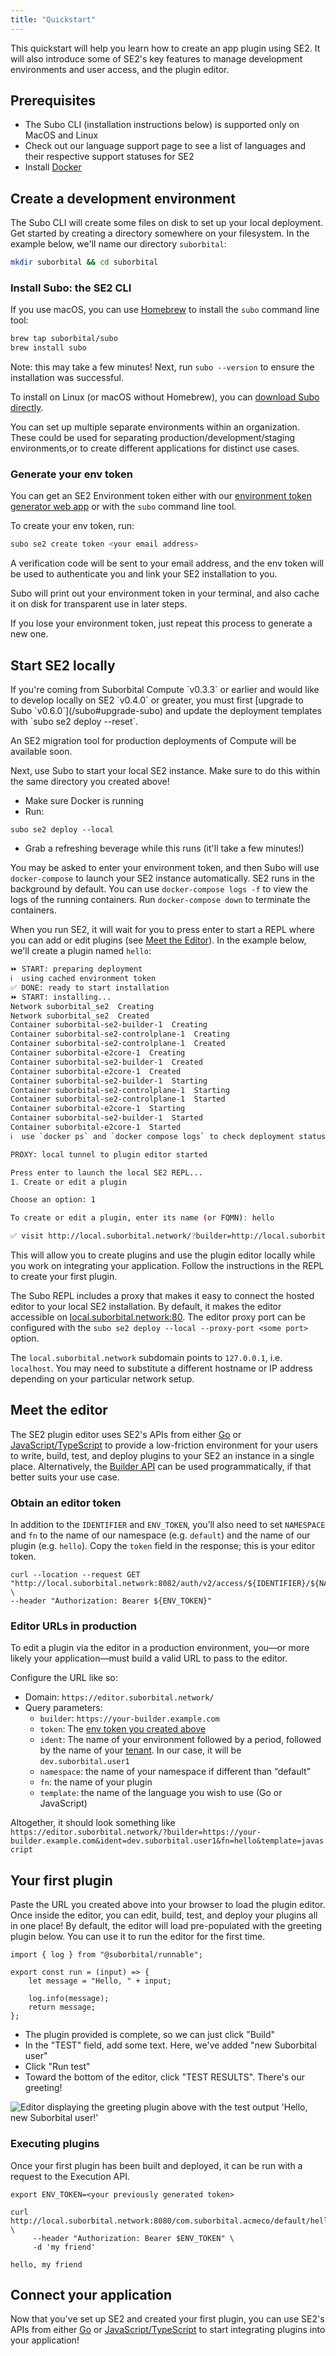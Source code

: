 ```yaml
---
title: "Quickstart"
---
```


This quickstart will help you learn how to create an app plugin using SE2\. It will also introduce some of SE2's key features to manage development environments and user access, and the plugin editor.

## Prerequisites

* The Subo CLI (installation instructions below) is supported only on MacOS and Linux
* Check out our language support page to see a list of languages and their respective support statuses for SE2
* Install [Docker](https://docs.docker.com)

## Create a development environment[](#create-a-development-environment "Direct link to heading")

The Subo CLI will create some files on disk to set up your local deployment. Get started by creating a directory somewhere on your filesystem. In the example below, we'll name our directory `suborbital`:

```bash
mkdir suborbital && cd suborbital

```

### Install Subo: the SE2 CLI

If you use macOS, you can use [Homebrew](https://brew.sh) to install the `subo` command line tool:

```bash
brew tap suborbital/subo
brew install subo

```

Note: this may take a few minutes! Next, run `subo --version` to ensure the installation was successful.

To install on Linux (or macOS without Homebrew), you can [download Subo directly](https://github.com/suborbital/subo/releases).

You can set up multiple separate environments within an organization. These could be used for separating production/development/staging environments,or to create different applications for distinct use cases.

### Generate your env token[](#generate-your-env-token "Direct link to heading")

You can get an SE2 Environment token either with our [environment token generator web app](https://suborbital.network/) or with the `subo` command line tool.

To create your env token, run:

```bash
subo se2 create token <your email address>

```

A verification code will be sent to your email address, and the env token will be used to authenticate you and link your SE2 installation to you.

<Tip>
Subo will print out your environment token in your terminal, and also cache it on disk for transparent use in later steps.
</Tip>

If you lose your environment token, just repeat this process to generate a new one.

## Start SE2 locally


<Warning>
If you're coming from Suborbital Compute `v0.3.3` or earlier and would like to develop locally on SE2 `v0.4.0` or greater, you must first [upgrade to Subo `v0.6.0`](/subo#upgrade-subo) and update the deployment templates with `subo se2 deploy --reset`.

An SE2 migration tool for production deployments of Compute will be available soon.
</Warning>

Next, use Subo to start your local SE2 instance. Make sure to do this within the same directory you created above!

* Make sure Docker is running
* Run:  
```  
subo se2 deploy --local  
```
* Grab a refreshing beverage while this runs (it'll take a few minutes!)

You may be asked to enter your environment token, and then Subo will use `docker-compose` to launch your SE2 instance automatically. SE2 runs in the background by default. You can use `docker-compose logs -f` to view the logs of the running containers. Run `docker-compose down` to terminate the containers.

When you run SE2, it will wait for you to press enter to start a REPL where you can add or edit plugins (see [Meet the Editor](/quickstart#meet-the-editor)). In the example below, we'll create a plugin named `hello`:

```bash
⏩ START: preparing deployment
ℹ️  using cached environment token
✅ DONE: ready to start installation
⏩ START: installing...
Network suborbital_se2  Creating
Network suborbital_se2  Created
Container suborbital-se2-builder-1  Creating
Container suborbital-se2-controlplane-1  Creating
Container suborbital-se2-controlplane-1  Created
Container suborbital-e2core-1  Creating
Container suborbital-se2-builder-1  Created
Container suborbital-e2core-1  Created
Container suborbital-se2-builder-1  Starting
Container suborbital-se2-controlplane-1  Starting
Container suborbital-se2-controlplane-1  Started
Container suborbital-e2core-1  Starting
Container suborbital-se2-builder-1  Started
Container suborbital-e2core-1  Started
ℹ️  use `docker ps` and `docker compose logs` to check deployment status

PROXY: local tunnel to plugin editor started

Press enter to launch the local SE2 REPL...
1. Create or edit a plugin

Choose an option: 1

To create or edit a plugin, enter its name (or FQMN): hello

✅ visit http://local.suborbital.network/?builder=http://local.suborbital.network:8082&token=0PYjmlH10jjjIL2NUOXzAfCA&ident=com.suborbital.acmeco&namespace=default&fn=hello to access the editor

```

This will allow you to create plugins and use the plugin editor locally while you work on integrating your application. Follow the instructions in the REPL to create your first plugin.

The Subo REPL includes a proxy that makes it easy to connect the hosted editor to your local SE2 installation. By default, it makes the editor accessible on [local.suborbital.network:80](http://local.suborbital.network:80/). The editor proxy port can be configured with the `subo se2 deploy --local --proxy-port <some port>` option.

The `local.suborbital.network` subdomain points to `127.0.0.1`, i.e. `localhost`. You may need to substitute a different hostname or IP address depending on your particular network setup.

## Meet the editor

The SE2 plugin editor uses SE2's APIs from either [Go](/how-to/se2-go) or [JavaScript/TypeScript](/how-to/se2-js) to provide a low-friction environment for your users to write, build, test, and deploy plugins to your SE2 an instance in a single place. Alternatively, the [Builder API](https://reference.suborbital.dev/) can be used programmatically, if that better suits your use case.

### Obtain an editor token[](#obtain-an-editor-token "Direct link to heading")

In addition to the `IDENTIFIER` and `ENV_TOKEN`, you’ll also need to set `NAMESPACE` and `fn` to the name of our namespace (e.g. `default`) and the name of our plugin (e.g. `hello`). Copy the `token` field in the response; this is your editor token.

```
curl --location --request GET "http://local.suborbital.network:8082/auth/v2/access/${IDENTIFIER}/${NAMESPACE}/${EXT}" \
--header "Authorization: Bearer ${ENV_TOKEN}"

```

### Editor URLs in production[](#editor-urls-in-production "Direct link to heading")

To edit a plugin via the editor in a production environment, you—or more likely your application—must build a valid URL to pass to the editor.

Configure the URL like so:

* Domain: `https://editor.suborbital.network/`
* Query parameters:  
   * `builder`: `https://your-builder.example.com`  
   * `token`: The [env token you created above](#create-a-development-environment)  
   * `ident`: The name of your environment followed by a period, followed by the name of your [tenant](/reference/glossary). In our case, it will be `dev.suborbital.user1`  
   * `namespace`: the name of your namespace if different than “default”  
   * `fn`: the name of your plugin  
   * `template`: the name of the language you wish to use (Go or JavaScript)

Altogether, it should look something like `https://editor.suborbital.network/?builder=https://your-builder.example.com&ident=dev.suborbital.user1&fn=hello&template=javascript`

## Your first plugin[](#your-first-plugin "Direct link to heading")

Paste the URL you created above into your browser to load the plugin editor. Once inside the editor, you can edit, build, test, and deploy your plugins all in one place! By default, the editor will load pre-populated with the greeting plugin below. You can use it to run the editor for the first time.

```
import { log } from "@suborbital/runnable";

export const run = (input) => {
    let message = "Hello, " + input;

    log.info(message);
    return message;
};

```

* The plugin provided is complete, so we can just click "Build"
* In the "TEST" field, add some text. Here, we've added "new Suborbital user"
* Click "Run test"
* Toward the bottom of the editor, click "TEST RESULTS". There's our greeting!

![Editor displaying the greeting plugin above with the test output &#39;Hello, new Suborbital user!&#39;](/images/editor-screen-35b2739bd6f6940c24601e08ffa3f8fa.png)

### Executing plugins[](#executing-plugins "Direct link to heading")

Once your first plugin has been built and deployed, it can be run with a request to the Execution API.

```
export ENV_TOKEN=<your previously generated token>

curl http://local.suborbital.network:8080/com.suborbital.acmeco/default/hello/v1.0.0 \
     --header "Authorization: Bearer $ENV_TOKEN" \
     -d 'my friend'

hello, my friend

```

## Connect your application[](#connect-your-application "Direct link to heading")

Now that you've set up SE2 and created your first plugin, you can use SE2's APIs from either [Go](/how-to/se2-go) or [JavaScript/TypeScript](/how-to/se2-js) to start integrating plugins into your application!